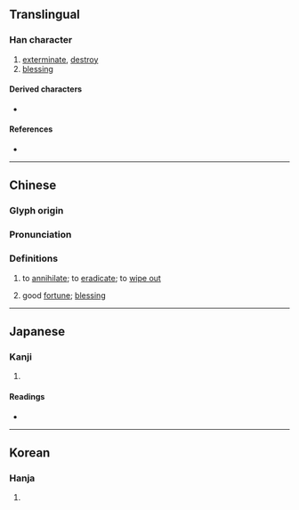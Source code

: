 {{also|戬}}
{{character info}}
==Translingual==

===Han character===
{{Han char|rn=62|rad=戈|as=10|sn=14|four=13650|canj=MAI|ids=⿰晉戈}}

# [[exterminate]], [[destroy]]
# [[blessing]]

====Derived characters====
* {{l|mul|[[𤐦]]}}

====References====
* {{Han ref|kx=0413.300|dkj=11637|dj=0756.320|hdz=21410.040|uh=6229|ud=25129|bh=E1D6|bd=57814}}

----

==Chinese==
{{zh-forms|s=戬}}

===Glyph origin===
{{Han etym}}

===Pronunciation===
{{zh-pron
|m=jiǎn
|c=zin2
|mc=y
|oc=y
|cat=v,n
}}

===Definitions===
{{zh-hanzi}}

# {{lb|zh|literary}} to [[annihilate]]; to [[eradicate]]; to [[wipe out]]
# {{lb|zh|literary}} good [[fortune]]; [[blessing]]

----

==Japanese==

===Kanji===
{{ja-kanji|grade=|rs=戈10}}

# {{rfdef|ja|sort=戈10}}

====Readings====
* {{ja-readings|on=せん|kun=ほろ-ぼす}}

----

==Korean==

===Hanja===
{{ko-hanja|hangeul=전|eumhun=|rv=jeon|mr=chŏn|y=cen}}

# {{rfdef|ko|sort=戈10}}
